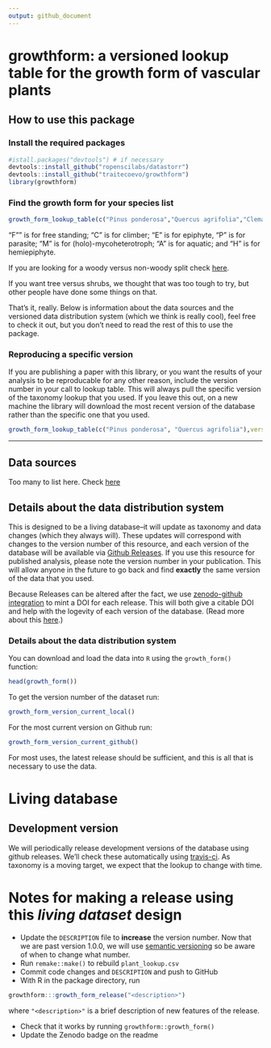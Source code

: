 ```yaml
---
output: github_document
---
```


# growthform: a versioned lookup table for the growth form of vascular plants


## How to use this package

### Install the required packages

```r
#istall.packages("devtools") # if necessary
devtools::install_github("ropenscilabs/datastorr")
devtools::install_github("traitecoevo/growthform")
library(growthform)
```

### Find the growth form for your species list

```r
growth_form_lookup_table(c("Pinus ponderosa","Quercus agrifolia","Clematis lasiantha","Hedera helix","Aechmea cylindrata","Ficus tremula","Amyema bifurcata","Sciaphila khasiana","Najas flexilis"))
```

"F"" is for free standing; "C" is for climber; "E" is for epiphyte, "P" is for parasite;  "M" is for (holo)-mycoheterotroph; "A" is for aquatic; and "H" is for hemiepiphyte.  

If you are looking for a woody versus non-woody split check [here](https://datadryad.org/resource/doi:10.5061/dryad.63q27).

If you want tree versus shrubs, we thought that was too tough to try, but other people have done some things on that.  

That's it, really.  Below is information about the data sources and the versioned data distribution system (which we think is really cool), feel free to check it out, but you don't need to read the rest of this to use the package.  

### Reproducing a specific version

If you are publishing a paper with this library, or you want the results of your analysis to be reproducable for any other reason, include the version number in your call to lookup table.  This will always pull the specific version of the taxonomy lookup that you used.  If you leave this out, on a new machine the library will download the most recent version of the database rather than the specific one that you used.

```r
growth_form_lookup_table(c("Pinus ponderosa", "Quercus agrifolia"),version="0.1.0")
```


----------------------

## Data sources

Too many to list here.  Check [here](https://github.com/traitecoevo/growthform/tree/master/database_assembly_information/original_references)


## Details about the data distribution system

This is designed to be a living database--it will update as taxonomy and data changes (which they always will). These updates will correspond with changes to the version number of this resource, and each version of the database will be available via [Github Releases](http://docs.travis-ci.com/user/deployment/releases/). If you use this resource for published analysis, please note the version number in your publication.  This will allow anyone in the future to go back and find **exactly** the same version of the data that you used.

Because Releases can be altered after the fact, we use [zenodo-github integration](https://guides.github.com/activities/citable-code/) to mint a DOI for each release.  This will both give a citable DOI and help with the logevity of each version of the database.  (Read more about this [here](https://www.software.ac.uk/blog/2016-09-26-making-code-citable-zenodo-and-github).)

### Details about the data distribution system
 

You can download and load the data into `R` using the `growth_form()` function:

```r
head(growth_form())
```

 To get the version number of the dataset run:

```r
growth_form_version_current_local()
```

For the most current version on Github run:

```r
growth_form_version_current_github()
```

For most uses, the latest release should be sufficient, and this is all that is necessary to use the data.   

# Living database

## Development version

We will periodically release development versions of the database using github releases.  We'll check these automatically using [travis-ci](http://travis-ci.org).  As taxonomy is a moving target, we expect that the lookup to change with time.  

# Notes for making a release using this *living dataset* design

* Update the `DESCRIPTION` file to **increase** the version number.  Now that we are past version 1.0.0, we will use [semantic versioning](http://semver.org/) so be aware of when to change what number.
* Run `remake::make()` to rebuild `plant_lookup.csv`
* Commit code changes and `DESCRIPTION` and push to GitHub
* With R in the package directory, run

```r
growthform:::growth_form_release("<description>")
```

where `"<description>"` is a brief description of new features of the release.

* Check that it works by running `growthform::growth_form()` 
* Update the Zenodo badge on the readme
